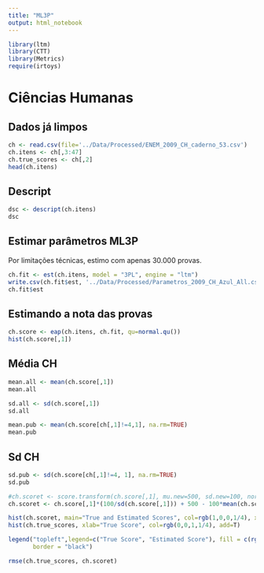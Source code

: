 ```yaml
---
title: "ML3P"
output: html_notebook
---
```


```r
library(ltm)
library(CTT)
library(Metrics)
require(irtoys)
```

# Ciências Humanas

## Dados já limpos

```r
ch <- read.csv(file='../Data/Processed/ENEM_2009_CH_caderno_53.csv')
ch.itens <- ch[,3:47]
ch.true_scores <- ch[,2]
head(ch.itens)
```

## Descript 

```r
dsc <- descript(ch.itens)
dsc
```

## Estimar parâmetros ML3P

Por limitações técnicas, estimo com apenas $30.000$ provas.


```r
ch.fit <- est(ch.itens, model = "3PL", engine = "ltm")
write.csv(ch.fit$est, '../Data/Processed/Parametros_2009_CH_Azul_All.csv')
ch.fit$est
```

##  Estimando a nota das provas

```r
ch.score <- eap(ch.itens, ch.fit, qu=normal.qu())
hist(ch.score[,1])
```
## Média CH

```r
mean.all <- mean(ch.score[,1])
mean.all
```

```r
sd.all <- sd(ch.score[,1])
sd.all
```


```r
mean.pub <- mean(ch.score[ch[,1]!=4,1], na.rm=TRUE)
mean.pub
```
## Sd CH
```r
sd.pub <- sd(ch.score[ch[,1]!=4, 1], na.rm=TRUE)
sd.pub
```


```r
#ch.scoret <- score.transform(ch.score[,1], mu.new=500, sd.new=100, normalize = FALSE)$new.scores
ch.scoret <- ch.score[,1]*(100/sd(ch.score[,1])) + 500 - 100*mean(ch.score[,1])/sd(ch.score[,1])

hist(ch.scoret, main="True and Estimated Scores", col=rgb(1,0,0,1/4), xlab="Score")
hist(ch.true_scores, xlab="True Score", col=rgb(0,0,1,1/4), add=T)

legend("topleft",legend=c("True Score", "Estimated Score"), fill = c(rgb(1,0,0,1/4), rgb(0,0,1,1/4)), 
       border = "black")
```


```r
rmse(ch.true_scores, ch.scoret)
```

